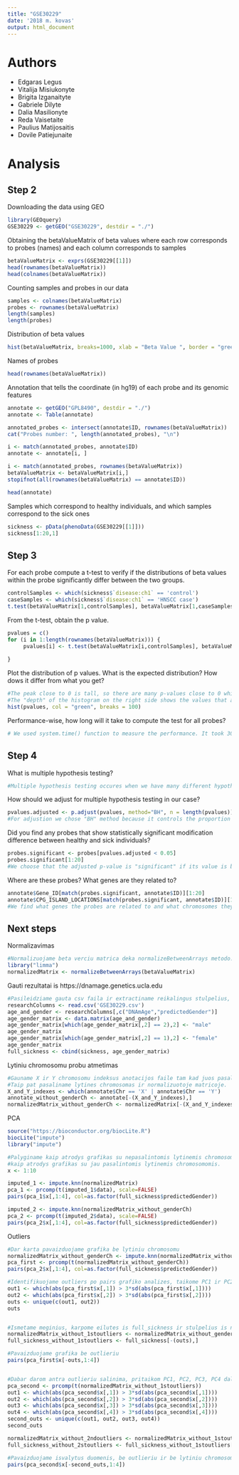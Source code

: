 ---
title: "GSE30229"
date: '2018 m. kovas'
output: html_document
---
# Authors
- Edgaras Legus
- Vitalija Misiukonyte
- Brigita Izganaityte
- Gabriele Dilyte
- Dalia Masilionyte
- Reda Vaisetaite
- Paulius Matijosaitis
- Dovile Patiejunaite

# Analysis
## Step 2
Downloading the data using GEO 
```{r, include=TRUE, echo=TRUE}
library(GEOquery)
GSE30229 <- getGEO("GSE30229", destdir = "./")
```

Obtaining the betaValueMatrix of beta values where each row corresponds to probes (names) and each column corresponds to samples

```{r, include=TRUE, echo=TRUE}
betaValueMatrix <- exprs(GSE30229[[1]])
head(rownames(betaValueMatrix))
head(colnames(betaValueMatrix))
```

Counting samples and probes in our data
```{r, include=TRUE, echo=TRUE}
samples <- colnames(betaValueMatrix)
probes <- rownames(betaValueMatrix)
length(samples)
length(probes)
```

Distribution of beta values
```{r, include=TRUE, echo=TRUE}
hist(betaValueMatrix, breaks=1000, xlab = "Beta Value ", border = "green", main = "Beta value distribution")
```

Names of probes
```{r, include=TRUE, echo=TRUE}
head(rownames(betaValueMatrix))
```

Annotation that tells the coordinate (in hg19) of each probe and its genomic features
```{r, include=TRUE, echo=TRUE}
annotate <- getGEO("GPL8490", destdir = "./")
annotate <- Table(annotate)

annotated_probes <- intersect(annotate$ID, rownames(betaValueMatrix))
cat("Probes number: ", length(annotated_probes), "\n")

i <- match(annotated_probes, annotate$ID)
annotate <- annotate[i, ]

i <- match(annotated_probes, rownames(betaValueMatrix))
betaValueMatrix <- betaValueMatrix[i,]
stopifnot(all(rownames(betaValueMatrix) == annotate$ID))

head(annotate)
```

Samples which correspond to healthy individuals, and which samples correspond to the sick ones
```{r, include=TRUE, echo=TRUE}
sickness <- pData(phenoData(GSE30229[[1]]))
sickness[1:20,1]
```

## Step 3

For each probe compute a t-test to verify if the distributions of beta values within the probe significantly differ between the two groups.

```{r, include=TRUE, echo=TRUE}
controlSamples <- which(sickness$`disease:ch1` == 'control')
caseSamples <- which(sickness$`disease:ch1` == 'HNSCC case')
t.test(betaValueMatrix[1,controlSamples], betaValueMatrix[1,caseSamples])
```

From the t-test, obtain the p value.
```{r, include=TRUE, echo=TRUE}
pvalues = c()
for (i in 1:length(rownames(betaValueMatrix))) {
     pvalues[i] <- t.test(betaValueMatrix[i,controlSamples], betaValueMatrix[i,caseSamples])$p.value
     
}
```
Plot the distribution of p values. What is the expected distribution? How dows it differ from what you get?

```{r, include=TRUE, echo=TRUE}
#The peak close to 0 is tall, so there are many p-values close to 0 which means that there is a lot of significant values.
#The "depth" of the histogram on the right side shows the values that are null.
hist(pvalues, col = "green", breaks = 100)
```

Performance-wise, how long will it take to compute the test for all probes?
```{r, include=TRUE, echo=TRUE}
# We used system.time() function to measure the performance. It took 30.100 seconds to perform all the t-tests
```

## Step 4

What is multiple hypothesis testing?
```{r, include=TRUE, echo=TRUE}
#Multiple hypothesis testing occures when we have many different hypotheses and we want to test whether all null hypotheses are true using a single test. Testing them simultaneously increases the chance of getting more "significant" results. #Adjustion for multiple hypothesis testing reduces the chances by increasing the needed "significance".
```

How should we adjust for multiple hypothesis testing in our case?
```{r, include=TRUE, echo=TRUE}
pvalues.adjusted <- p.adjust(pvalues, method="BH", n = length(pvalues))
#For adjustion we chose "BH" method because it controls the proportion of false discovery which is expected among the rejected hypotheses.
```

Did you find any probes that show statistically significant modification difference between healthy and sick individuals?
```{r, include=TRUE, echo=TRUE}
probes.significant <- probes[pvalues.adjusted < 0.05]
probes.significant[1:20]
#We choose that the adjusted p-value is "significant" if its value is below 0.05.
```

Where are these probes? What genes are they related to?
```{r, include=TRUE, echo=TRUE}
annotate$Gene_ID[match(probes.significant, annotate$ID)][1:20]
annotate$CPG_ISLAND_LOCATIONS[match(probes.significant, annotate$ID)][1:20]
#We find what genes the probes are related to and what chromosomes they are located at.
```

## Next steps

Normalizavimas
```{r, include=TRUE, echo=TRUE}
#Normalizuojame beta verciu matrica deka normalizeBetweenArrays metodo.
library("limma")
normalizedMatrix <- normalizeBetweenArrays(betaValueMatrix)
```

Gauti rezultatai is https://dnamage.genetics.ucla.edu
```{r, include=TRUE, echo=TRUE}
#Pasileidziame gauta csv faila ir extractiname reikalingus stulpelius, kuriuos pridedame prie sickness
researchColumns <- read.csv('GSE30229.csv')
age_and_gender <- researchColumns[,c("DNAmAge","predictedGender")]
age_gender_matrix <- data.matrix(age_and_gender)
age_gender_matrix[which(age_gender_matrix[,2] == 2),2] <- "male"
age_gender_matrix
age_gender_matrix[which(age_gender_matrix[,2] == 1),2] <- "female"
age_gender_matrix
full_sickness <- cbind(sickness, age_gender_matrix)
```

Lytiniu chromosomu probu atmetimas
```{r, include=TRUE, echo=TRUE}
#Gauname X ir Y chromosomu indeksus anotacijos faile tam kad juos pasalinti. 
#Taip pat pasaliname lytines chromosomas ir normalizuotoje matricoje.
X_and_Y_indexes <- which(annotate$Chr == 'X' | annotate$Chr == 'Y')
annotate_without_genderCh <- annotate[-(X_and_Y_indexes),]
normalizedMatrix_without_genderCh <- normalizedMatrix[-(X_and_Y_indexes),]
```

PCA
```{r, include=TRUE, echo=TRUE}
source("https://bioconductor.org/biocLite.R")
biocLite("impute")
library("impute")

#Palyginame kaip atrodys grafikas su nepasalintomis lytinemis chromosomomis ir 
#kaip atrodys grafikas su jau pasalintomis lytinemis chromosomomis. 
x <- 1:10

imputed_1 <- impute.knn(normalizedMatrix)
pca_1 <- prcomp(t(imputed_1$data), scale=FALSE)
pairs(pca_1$x[,1:4], col=as.factor(full_sickness$predictedGender))

imputed_2 <- impute.knn(normalizedMatrix_without_genderCh)
pca_2 <- prcomp(t(imputed_2$data), scale=FALSE)
pairs(pca_2$x[,1:4], col=as.factor(full_sickness$predictedGender))
```
Outliers
```{r, include=TRUE, echo=TRUE}
#Dar karta pavaizduojame grafika be lytiniu chromosomu
normalizedMatrix_without_genderCh <- impute.knn(normalizedMatrix_without_genderCh)$data
pca_first <- prcomp(t(normalizedMatrix_without_genderCh))
pairs(pca_2$x[,1:4], col=as.factor(full_sickness$predictedGender))

#Identifikuojame outliers po pairs grafiko analizes, taikome PC1 ir PC2 dalims, vyksta pimrasis outlieriu salinimas
out1 <- which(abs(pca_first$x[,1]) > 3*sd(abs(pca_first$x[,1])))
out2 <- which(abs(pca_first$x[,2]) > 3*sd(abs(pca_first$x[,2])))
outs <- unique(c(out1, out2))
outs


#Ismetame meginius, karpome eilutes is full_sickness ir stulpelius is normalizedMatrix_without_genderCh
normalizedMatrix_without_1stoutliers <- normalizedMatrix_without_genderCh[,-c(outs)]
full_sickness_without_1stoutliers <- full_sickness[-(outs),]

#Pavaizduojame grafika be outlieriu
pairs(pca_first$x[-outs,1:4])


#Dabar darom antra outlieriu salinima, pritaikom PC1, PC2, PC3, PC4 dalims.
pca_second <- prcomp(t(normalizedMatrix_without_1stoutliers))
out1 <- which(abs(pca_second$x[,1]) > 3*sd(abs(pca_second$x[,1])))
out2 <- which(abs(pca_second$x[,2]) > 3*sd(abs(pca_second$x[,2])))
out3 <- which(abs(pca_second$x[,3]) > 3*sd(abs(pca_second$x[,3])))
out4 <- which(abs(pca_second$x[,4]) > 3*sd(abs(pca_second$x[,4])))
second_outs <- unique(c(out1, out2, out3, out4))
second_outs

normalizedMatrix_without_2ndoutliers <- normalizedMatrix_without_1stoutliers[,-c(second_outs)]
full_sickness_without_2stoutliers <- full_sickness_without_1stoutliers[-(second_outs),]

#Pavaizduojame isvalytus duomenis, be outlieriu ir be lytiniu chromosomu
pairs(pca_second$x[-second_outs,1:4])
```